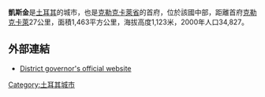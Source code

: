 '''凱斯金'''是[[土耳其|土耳其]]的城市，也是[[克勒克卡萊省|克勒克卡萊省]]的首府，位於該國中部，距離首府[[克勒克卡萊|克勒克卡萊]]27公里，面積1,463平方公里，海拔高度1,123米，2000年人口34,827。

==外部連結==
* [http://www.keskin.gov.tr/ District governor's official website]{{Wayback|url=http://www.keskin.gov.tr/ |date=20120615140203 }} {{tr icon}}

{{coord|39|40|23|N|33|36|49|E|region:TR_type:city|display=title}}
{{Turkey-geo-stub}}
[[Category:土耳其城市|Category:土耳其城市]]